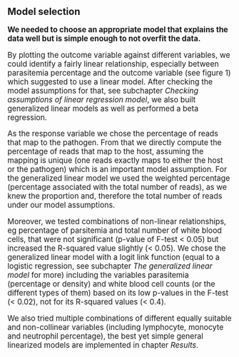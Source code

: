 ## Model selection
<big>

**We needed to choose an appropriate model that explains the data well but is simple enough to not overfit the data.**

By plotting the outcome variable against different variables, we could identify a fairly linear relationship, especially between parasitemia percentage and the outcome variable (see figure 1) which suggested to use a linear model. 
After checking the model assumptions for that, see subchapter _Checking assumptions of linear regression model_, we also built generalized linear models as well as performed a beta regression. 

As the response variable we chose the percentage of reads that map to the pathogen. From that we directly compute the percentage of reads that map to the host, assuming the mapping is unique (one reads exactly maps to either the host or the pathogen) which is an important model assumption. For the generalized linear model we used the weighted percentage (percentage associated with the total number of reads), as we knew the proportion and, therefore the total number of reads under our model assumptions. 

Moreover, we tested combinations of non-linear relationships, eg percentage of parsitemia and total number of white blood cells, that were not significant (p-value of F-test < 0.05) but increased the R-squared value slightly (< 0.05). We chose the generalized linear model with a logit link function (equal to a logistic regression, see subchapter _The generalized linear model_ for more) including the variables parasitemia (percentage or density) and white blood cell counts (or the different types of them) based on its low p-values in the F-test (< 0.02), not for its R-squared values (< 0.4).

We also tried multiple combinations of different equally suitable and non-collinear variables (including lymphocyte, monocyte and neutrophil percentage), the best yet simple general linearized models are implemented in chapter _Results_.
</big>

